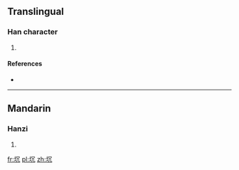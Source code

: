 ==Translingual==

===Han character===
{{Han char|rn=32|rad=土|as=04|sn=7|four=|canj=土月竹弓 (GBHN), 土月竹山 (GBHU)|ids=⿰[[土]][[冗]]}}

# {{defn|Han|sort=土04}}

====References====
* {{Han ref|kx=0225.040|dkj=04921|dj=0459.240|hdz=10428.010|uh=5748|ud=22344}}

----

==Mandarin==

===Hanzi===
{{cmn-hanzi|pin=[[rǒng]] ([[rong3]]), [[kēng]] ([[keng1]])|wg=jung<sup>3</sup>, k'eng<sup>1</sup>}}

# {{defn|lang=cmn|sort=土04}}

[[fr:坈]]
[[pl:坈]]
[[zh:坈]]